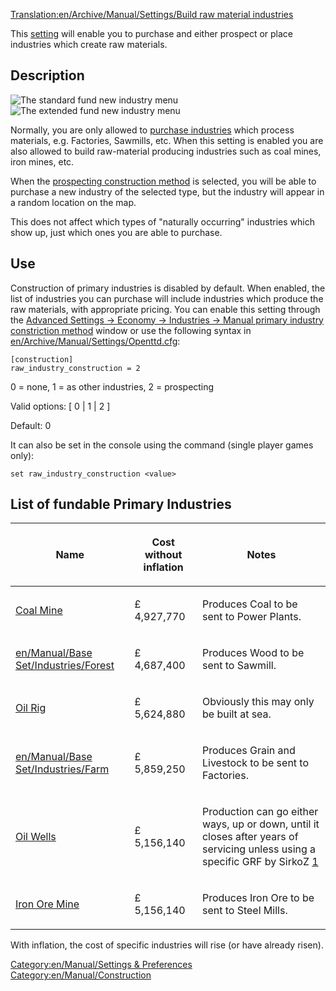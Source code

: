 [[Translation:en/Archive/Manual/Settings/Build raw material industries]]
{{fr/Traduction|en/Archive/Manual/Settings/Build raw material industries|0}}


[[Category:en/Manual/Settings & Preferences]]
[[Category:en/Manual/Construction]]

This [[en/Archive/Manual/Settings/Advanced Settings|setting]] will enable you to purchase and either prospect or place industries which create raw materials.

== Description ==
[[File:en/Archive/Manual/Settings/Raw industry construction basic.png|right|frame|The standard fund new industry menu]]
[[File:en/Archive/Manual/Settings/Raw industry construction extended.png|right|frame|The extended fund new industry menu]]

Normally, you are only allowed to [[en/Manual/Industries|purchase industries]] which process materials, e.g. Factories, Sawmills, etc.  When this setting is enabled you are also allowed to build raw-material producing industries such as coal mines, iron mines, etc.

When the [[en/Prospecting|prospecting construction method]] is selected, you will be able to purchase a new industry of the selected type, but the industry will appear in a random location on the map.

This does not affect which types of "naturally occurring" industries which show up, just which ones you are able to purchase.

== Use ==

Construction of primary industries is disabled by default.  When enabled, the list of industries you can purchase will include industries which produce the raw materials, with appropriate pricing. You can enable this setting through the [[en/Archive/Manual/Settings/Configuring patches/Economy|Advanced Settings -> Economy -> Industries -> Manual primary industry constriction method]] window or use the following syntax in [[en/Archive/Manual/Settings/Openttd.cfg]]:

<pre>
[construction]
raw_industry_construction = 2
</pre>

0 = none, 1 = as other industries, 2 = prospecting

Valid options: [ 0 | 1 | 2 ]

Default: 0

It can also be set in the console using the command (single player games only):

<pre>
set raw_industry_construction <value>
</pre>

==List of fundable Primary Industries==

{| class="wikitable"

|-

! Name

! Cost without inflation

! Notes

|-

| [[en/Manual/Base Set/Industries/Coal Mine|Coal Mine]]
| £ 4,927,770

| Produces Coal to be sent to Power Plants.

|-

| [[en/Manual/Base Set/Industries/Forest]]
| £ 4,687,400

| Produces Wood to be sent to Sawmill.

|-

| [[en/Manual/Base Set/Industries/Oil Rig|Oil Rig]]
| £ 5,624,880

| Obviously this may only be built at sea.
|-

| [[en/Manual/Base Set/Industries/Farm]]
| £ 5,859,250

| Produces Grain and Livestock to be sent to Factories.

|-

| [[en/Manual/Base Set/Industries/Oil Wells|Oil Wells]]
| £ 5,156,140

| Production can go either ways, up or down, until it closes after years of servicing unless using a specific GRF by SirkoZ [http://grfcrawler.tt-forums.net/details.php?do=details&id=233]

|-

| [[en/Manual/Base Set/Industries/Iron Ore Mine|Iron Ore Mine]]
| £ 5,156,140

| Produces Iron Ore to be sent to Steel Mills.
|}

With inflation, the cost of specific industries will rise (or have already risen).
<!-- Added some notes, may need more industries listed here -->